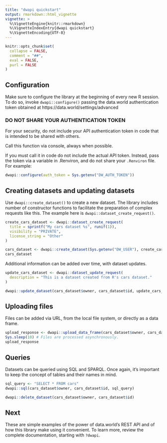 ```yaml
---
title: "dwapi quickstart"
output: rmarkdown::html_vignette
vignette: >
  %\VignetteEngine{knitr::rmarkdown}
  %\VignetteIndexEntry{dwapi quickstart}
  %\VignetteEncoding{UTF-8}
---
```

```r
knitr::opts_chunk$set(
  collapse = FALSE,
  comment = "##",
  eval = FALSE,
  purl = FALSE
)
```

## Configuration

Make sure to configure the library at the beginning of every new R session.
To do so, invoke `dwapi::configure()` passing the data.world authentication token obtained at https://data.world/settings/advanced

### DO NOT SHARE YOUR AUTHENTICATION TOKEN

For your security, do not include your API authentication token in code that
is intended to be shared with others.

Call this function via console, always when possible.

If you must call it in code do not include the actual API token.
Instead, pass the token via a variable in .Renviron, and do not share
your `.Renviron` file. For example:

```r
dwapi::configure(auth_token = Sys.getenv("DW_AUTH_TOKEN"))
```

## Creating datasets and updating datasets

Use `dwapi::create_dataset()` to create a new dataset.
The library includes number of constructor functions to facilitate the preparation of complex requests like this. The example here is `dwapi::dataset_create_request()`.
```r
create_cars_dataset <- dwapi::dataset_create_request(
  title = sprintf("My cars dataset %s", runif(1)),
  visibility = "PRIVATE",
  license_string = "Other"
)

cars_dataset <- dwapi::create_dataset(Sys.getenv("DW_USER"), create_cars_dataset)
cars_dataset
```

Additional information can be added over time, with dataset updates.
```r
update_cars_dataset <- dwapi::dataset_update_request(
  description = "This is a dataset created from R's cars dataset."
)

dwapi::update_dataset(cars_dataset$owner, cars_dataset$id, update_cars_dataset)
```

## Uploading files

Files can be added via URL, from the local file system, or directly as a data frame.
```r
upload_response <- dwapi::upload_data_frame(cars_dataset$owner, cars_dataset$id, cars, "cars.csv")
Sys.sleep(10) # Files are processed asynchronously.
upload_response
```

## Queries

Datasets can be queried using SQL and SPARQL.
Once again, it's important to keep the concept of tables and their names in mind.
```r
sql_query <- "SELECT * FROM cars"
dwapi::sql(cars_dataset$owner, cars_dataset$id, sql_query)
```

```r
dwapi::delete_dataset(cars_dataset$owner, cars_dataset$id)
```

## Next

These are simple examples of the power of data.world's REST API and of how this library make using it convenient.
To learn more, review the complete documentation, starting with `?dwapi`.
